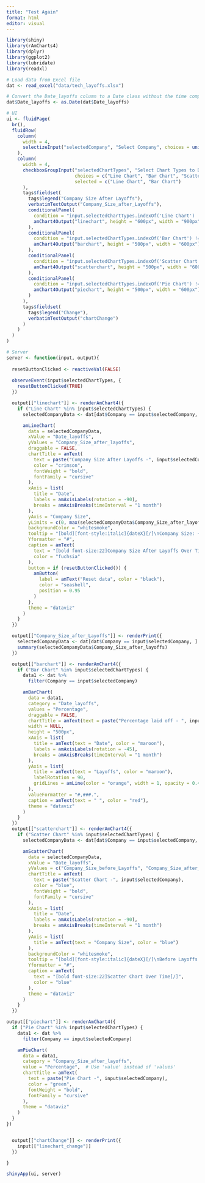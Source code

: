 ```yaml
---
title: "Test Again"
format: html
editor: visual
---
```


```r
library(shiny)
library(rAmCharts4)
library(dplyr)
library(ggplot2)
library(lubridate)
library(readxl)

# Load data from Excel file
dat <- read_excel("data/tech_layoffs.xlsx")

# Convert the Date_layoffs column to a Date class without the time component
dat$Date_layoffs <- as.Date(dat$Date_layoffs)

# UI
ui <- fluidPage(
  br(),
  fluidRow(
    column(
      width = 4,
      selectizeInput("selectedCompany", "Select Company", choices = unique(dat$Company), multiple = FALSE)
    ),
    column(
      width = 4,
      checkboxGroupInput("selectedChartTypes", "Select Chart Types to Display",
                         choices = c("Line Chart", "Bar Chart", "Scatter Chart", "Pie Chart"),
                         selected = c("Line Chart", "Bar Chart")
      ),
      tags$fieldset(
        tags$legend("Company Size After Layoffs"),
        verbatimTextOutput("Company_Size_after_Layoffs"),
        conditionalPanel(
          condition = "input.selectedChartTypes.indexOf('Line Chart') != -1",
          amChart4Output("linechart", height = "600px", width = "900px")
        ),
        conditionalPanel(
          condition = "input.selectedChartTypes.indexOf('Bar Chart') != -1",
          amChart4Output("barchart", height = "500px", width = "600px")
        ),
        conditionalPanel(
          condition = "input.selectedChartTypes.indexOf('Scatter Chart') != -1",
          amChart4Output("scatterchart", height = "500px", width = "600px")
        ),
        conditionalPanel(
          condition = "input.selectedChartTypes.indexOf('Pie Chart') != -1",
          amChart4Output("piechart", height = "500px", width = "600px")
        )
      ),
      tags$fieldset(
        tags$legend("Change"),
        verbatimTextOutput("chartChange")
      )
    )
  )
)

# Server
server <- function(input, output){
  
  resetButtonClicked <- reactiveVal(FALSE)
  
  observeEvent(input$selectedChartTypes, {
    resetButtonClicked(TRUE)
  })

  output[["linechart"]] <- renderAmChart4({
    if ("Line Chart" %in% input$selectedChartTypes) {
      selectedCompanyData <- dat[dat$Company == input$selectedCompany, ]

      amLineChart(
        data = selectedCompanyData,
        xValue = "Date_layoffs",
        yValues = "Company_Size_after_layoffs",
        draggable = FALSE,
        chartTitle = amText(
          text = paste("Company Size After Layoffs -", input$selectedCompany),
          color = "crimson",
          fontWeight = "bold",
          fontFamily = "cursive"
        ),
        xAxis = list(
          title = "Date",
          labels = amAxisLabels(rotation = -90),
          breaks = amAxisBreaks(timeInterval = "1 month")
        ),
        yAxis = "Company Size",
        yLimits = c(0, max(selectedCompanyData$Company_Size_after_layoffs) + 5),
        backgroundColor = "whitesmoke",
        tooltip = "[bold][font-style:italic]{dateX}[/]\nCompany Size: {valueY}[/]",
        Yformatter = "#",
        caption = amText(
          text = "[bold font-size:22]Company Size After Layoffs Over Time[/]",
          color = "fuchsia"
        ),
        button = if (resetButtonClicked()) {
          amButton(
            label = amText("Reset data", color = "black"),
            color = "seashell",
            position = 0.95
          )
        },
        theme = "dataviz"
      )
    }
  })

  output[["Company_Size_after_Layoffs"]] <- renderPrint({
    selectedCompanyData <- dat[dat$Company == input$selectedCompany, ]
    summary(selectedCompanyData$Company_Size_after_layoffs)
  })

  output[["barchart"]] <- renderAmChart4({
    if ("Bar Chart" %in% input$selectedChartTypes) {
      data1 <- dat %>%
        filter(Company == input$selectedCompany)

      amBarChart(
        data = data1,
        category = "Date_layoffs",
        values = "Percentage",
        draggable = FALSE,
        chartTitle = amText(text = paste("Percentage laid off - ", input$selectedCompany), fontSize = 22, color = "orangered"),
        width = NULL,
        height = "500px",
        xAxis = list(
          title = amText(text = "Date", color = "maroon"),
          labels = amAxisLabels(rotation = -45),
          breaks = amAxisBreaks(timeInterval = "1 month")
        ),
        yAxis = list(
          title = amText(text = "Layoffs", color = "maroon"),
          labelRotation = 90,
          gridLines = amLine(color = "orange", width = 1, opacity = 0.4)
        ), 
        valueFormatter = "#,###.",
        caption = amText(text = " ", color = "red"),
        theme = "dataviz"
      )
    }
  })
  output[["scatterchart"]] <- renderAmChart4({
    if ("Scatter Chart" %in% input$selectedChartTypes) {
      selectedCompanyData <- dat[dat$Company == input$selectedCompany, ]

      amScatterChart(
        data = selectedCompanyData,
        xValue = "Date_layoffs",
        yValues = c("Company_Size_before_Layoffs", "Company_Size_after_layoffs"),
        chartTitle = amText(
          text = paste("Scatter Chart -", input$selectedCompany),
          color = "blue",
          fontWeight = "bold",
          fontFamily = "cursive"
        ),
        xAxis = list(
          title = "Date",
          labels = amAxisLabels(rotation = -90),
          breaks = amAxisBreaks(timeInterval = "1 month")
        ),
        yAxis = list(
          title = amText(text = "Company Size", color = "blue")
        ),
        backgroundColor = "whitesmoke",
        tooltip = "[bold][font-style:italic]{dateX}[/]\nBefore Layoffs: {valueY[0]}\nAfter Layoffs: {valueY[1]}[/]",
        Yformatter = "#",
        caption = amText(
          text = "[bold font-size:22]Scatter Chart Over Time[/]",
          color = "blue"
        ),
        theme = "dataviz"
      )
    }
  })

output[["piechart"]] <- renderAmChart4({
  if ("Pie Chart" %in% input$selectedChartTypes) {
    data1 <- dat %>%
      filter(Company == input$selectedCompany)

    amPieChart(
      data = data1,
      category = "Company_Size_after_layoffs",
      value = "Percentage",  # Use 'value' instead of 'values'
      chartTitle = amText(
        text = paste("Pie Chart -", input$selectedCompany),
        color = "green",
        fontWeight = "bold",
        fontFamily = "cursive"
      ),
      theme = "dataviz"
    )
  }
})


  output[["chartChange"]] <- renderPrint({
    input[["linechart_change"]]
  })

}

shinyApp(ui, server)

```
